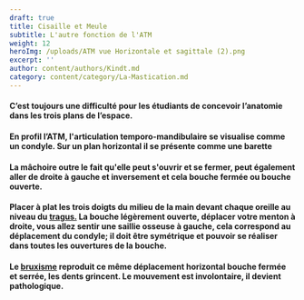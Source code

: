 ```yaml
---
draft: true
title: Cisaille et Meule
subtitle: L'autre fonction de l'ATM
weight: 12
heroImg: /uploads/ATM vue Horizontale et sagittale (2).png
excerpt: ''
author: content/authors/Kindt.md
category: content/category/La-Mastication.md
---
```


#### C’est toujours une difficulté pour les étudiants de&#xA;concevoir l’anatomie dans les trois plans de l’espace.

#### En profil l’ATM, l'articulation temporo-mandibulaire se visualise comme un condyle. Sur un&#xA;plan horizontal il se présente comme une barette

<Space height={15} />

#### La mâchoire outre le fait qu'elle peut s'ouvrir et se fermer, peut également aller de droite à gauche et inversement et cela bouche fermée ou bouche ouverte.

#### Placer à plat les trois doigts du milieu de la main devant chaque oreille au niveau du [tragus.](https://www.google.com/search?sca_esv=19239ae0a447a3b4\&sxsrf=ACQVn0_yP-Hhe5o6MWpRgT95IxcljxAjog:1708445225881\&q=tragus+def\&tbm=isch\&source=lnms\&sa=X\&ved=2ahUKEwir7bm2prqEAxUKRKQEHdGVCFAQ0pQJegQICRAB\&biw=1600\&bih=739\&dpr=1 "tragus") La bouche légèrement ouverte, déplacer votre menton à droite, vous allez sentir une saillie osseuse à gauche, cela correspond au déplacement du condyle; il doit être symétrique et pouvoir se réaliser dans toutes les ouvertures de la bouche.

#### Le [bruxisme](https://www.google.com/search?q=le+bruxisme+c%27est+quoi\&oq=le+bruxisme\&gs_lcrp=EgZjaHJvbWUqBwgDEAAYgAQyCQgAEEUYORiABDIJCAEQRRg7GIAEMgcIAhAAGIAEMgcIAxAAGIAEMgcIBBAAGIAEMgcIBRAAGIAEMgcIBhAAGIAEMgYIBxBFGDzSAQkxMTY3MGowajeoAgCwAgA\&sourceid=chrome\&ie=UTF-8 "Bruxisme") reproduit ce même déplacement horizontal bouche fermée et serrée, les dents grincent. Le mouvement est involontaire, il devient pathologique.

<Space height={20} />

####

<Space height={10} />

####

<Space height={20} />
